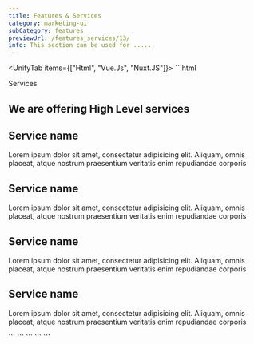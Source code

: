 ```yaml
---
title: Features & Services
category: marketing-ui
subCategory: features
previewUrl: /features_services/13/
info: This section can be used for ......
---
```


<UnifyTab items={["Html", "Vue.Js", "Nuxt.JS"]}>
  <TabItem>
    ```html
  <section py-32>
    <div class="max-w-7xl mx-auto">
      <div px="5 sm:16 md:20 lg:28" bg="gray-1 dark:gray-9" class="flex flex-col space-y-16 py8">
        <div
          class="flex flex-col justify-center text-center mx-auto md-max-w-3xl space-y-5">
          <span bg="blue-50 dark:gray8" text="xs blue-7 dark:white"
            class="rd-lg px2.5 py1 w-max mx-auto font-semibold tracking-wide">Services</span>
          <h1 text="3xl md:4xl xl:5xl blue-950 dark:white" class="font-semibold leading-tight">
            We are offering High Level services
          </h1>
        </div>
        <div class="grid gap-8 sm-grid-cols-2">
          <div bg="white dark:gray-950" class="flex flex-col p-5 xl-p-7 space-y-3">
            <span text="blue-6 dark:blue-4">
              <span i-carbon-notebook text-2xl flex></span>
            </span>
            <h2 text="xl gray-9 dark:white" class="font-semibold">Service name</h2>
            <p text="gray-7 dark:gray-3 justify" class="line-clamp-2">
              Lorem ipsum dolor sit amet, consectetur adipisicing elit. Aliquam, omnis placeat, atque nostrum
              praesentium veritatis enim repudiandae corporis
            </p>
          </div>
          <div bg="white dark:gray-950" class="flex flex-col p-5 xl-p-7 space-y-3">
            <span text="blue-6 dark:blue-4">
              <span i-carbon-notebook text-2xl flex></span>
            </span>
            <h2 text="xl gray-9 dark:white" class="font-semibold">Service name</h2>
            <p text="gray-7 dark:gray-3 justify" class="line-clamp-2">
              Lorem ipsum dolor sit amet, consectetur adipisicing elit. Aliquam, omnis placeat, atque nostrum
              praesentium veritatis enim repudiandae corporis
            </p>
          </div>
          <div bg="white dark:gray-950" class="flex flex-col p-5 xl-p-7 space-y-3">
            <span text="blue-6 dark:blue-4">
              <span i-carbon-notebook text-2xl flex></span>
            </span>
            <h2 text="xl gray-9 dark:white" class="font-semibold">Service name</h2>
            <p text="gray-7 dark:gray-3 justify" class="line-clamp-2">
              Lorem ipsum dolor sit amet, consectetur adipisicing elit. Aliquam, omnis placeat, atque nostrum
              praesentium veritatis enim repudiandae corporis
            </p>
          </div>
          <div bg="white dark:gray-950" class="flex flex-col p-5 xl-p-7 space-y-3">
            <span text="blue-6 dark:blue-4">
              <span i-carbon-notebook text-2xl flex></span>
            </span>
            <h2 text="xl gray-9 dark:white" class="font-semibold">Service name</h2>
            <p text="gray-7 dark:gray-3 justify" class="line-clamp-2">
              Lorem ipsum dolor sit amet, consectetur adipisicing elit. Aliquam, omnis placeat, atque nostrum
              praesentium veritatis enim repudiandae corporis
            </p>
          </div>
        </div>
      </div>
    </div>
  </section>
    ```
  </TabItem>

  <TabItem>
    ```
    <template>
    <section py-32>
        <div class="max-w-7xl mx-auto">
        <div px="5 sm:16 md:20 lg:28" bg="gray-1 dark:gray-9" class="flex flex-col space-y-16 py8">
            <div class="flex flex-col justify-center text-center mx-auto md-max-w-3xl space-y-5">
            <span bg="blue-50 dark:gray8" un-text="xs blue-7 dark:white"
                class="rd-lg px2.5 py1 w-max mx-auto font-semibold tracking-wide text-sm text-blue-7 dark-text-white">Services</span>
            <h1 text="3xl md:4xl xl:5xl blue-950 dark:white" class="font-semibold leading-tight">
                We are offering High Level services
            </h1>
            </div>
            <div class="grid gap-8 sm-grid-cols-2">
            <div bg="white dark:gray-950" class="flex flex-col p-5 xl-p-7 space-y-3">
                <span text="blue-6 dark:blue-4">
                <span i-carbon-notebook text-2xl flex></span>
                </span>
                <h2 text="xl gray-9 dark:white" class="font-semibold">Service name</h2>
                <p text="gray-7 dark:gray-3 justify" class="line-clamp-2">
                Lorem ipsum dolor sit amet, consectetur adipisicing elit. Aliquam, omnis placeat, atque nostrum
                praesentium veritatis enim repudiandae corporis
                </p>
            </div>
            <div bg="white dark:gray-950" class="flex flex-col p-5 xl-p-7 space-y-3">
                <span text="blue-6 dark:blue-4">
                <span i-carbon-notebook text-2xl flex></span>
                </span>
                <h2 text="xl gray-9 dark:white" class="font-semibold">Service name</h2>
                <p text="gray-7 dark:gray-3 justify" class="line-clamp-2">
                Lorem ipsum dolor sit amet, consectetur adipisicing elit. Aliquam, omnis placeat, atque nostrum
                praesentium veritatis enim repudiandae corporis
                </p>
            </div>
            <div bg="white dark:gray-950" class="flex flex-col p-5 xl-p-7 space-y-3">
                <span text="blue-6 dark:blue-4">
                <span i-carbon-notebook text-2xl flex></span>
                </span>
                <h2 text="xl gray-9 dark:white" class="font-semibold">Service name</h2>
                <p text="gray-7 dark:gray-3 justify" class="line-clamp-2">
                Lorem ipsum dolor sit amet, consectetur adipisicing elit. Aliquam, omnis placeat, atque nostrum
                praesentium veritatis enim repudiandae corporis
                </p>
            </div>
            <div bg="white dark:gray-950" class="flex flex-col p-5 xl-p-7 space-y-3">
                <span text="blue-6 dark:blue-4">
                <span i-carbon-notebook text-2xl flex></span>
                </span>
                <h2 text="xl gray-9 dark:white" class="font-semibold">Service name</h2>
                <p text="gray-7 dark:gray-3 justify" class="line-clamp-2">
                Lorem ipsum dolor sit amet, consectetur adipisicing elit. Aliquam, omnis placeat, atque nostrum
                praesentium veritatis enim repudiandae corporis
                </p>
            </div>
            </div>
        </div>
        </div>
    </section>
    </template>
    ```
  </TabItem> 

  <TabItem>
    ```
    <template>
    <section py-32>
        <div class="max-w-7xl mx-auto">
        <div px="5 sm:16 md:20 lg:28" bg="gray-1 dark:gray-9" class="flex flex-col space-y-16 py8">
            <div class="flex flex-col justify-center text-center mx-auto md-max-w-3xl space-y-5">
            <span bg="blue-50 dark:gray8" un-text="xs blue-7 dark:white"
                class="rd-lg px2.5 py1 w-max mx-auto font-semibold tracking-wide text-sm text-blue-7 dark-text-white">Services</span>
            <h1 text="3xl md:4xl xl:5xl blue-950 dark:white" class="font-semibold leading-tight">
                We are offering High Level services
            </h1>
            </div>
            <div class="grid gap-8 sm-grid-cols-2">
            <div bg="white dark:gray-950" class="flex flex-col p-5 xl-p-7 space-y-3">
                <span text="blue-6 dark:blue-4">
                <span i-carbon-notebook text-2xl flex></span>
                </span>
                <h2 text="xl gray-9 dark:white" class="font-semibold">Service name</h2>
                <p text="gray-7 dark:gray-3 justify" class="line-clamp-2">
                Lorem ipsum dolor sit amet, consectetur adipisicing elit. Aliquam, omnis placeat, atque nostrum
                praesentium veritatis enim repudiandae corporis
                </p>
            </div>
            <div bg="white dark:gray-950" class="flex flex-col p-5 xl-p-7 space-y-3">
                <span text="blue-6 dark:blue-4">
                <span i-carbon-notebook text-2xl flex></span>
                </span>
                <h2 text="xl gray-9 dark:white" class="font-semibold">Service name</h2>
                <p text="gray-7 dark:gray-3 justify" class="line-clamp-2">
                Lorem ipsum dolor sit amet, consectetur adipisicing elit. Aliquam, omnis placeat, atque nostrum
                praesentium veritatis enim repudiandae corporis
                </p>
            </div>
            <div bg="white dark:gray-950" class="flex flex-col p-5 xl-p-7 space-y-3">
                <span text="blue-6 dark:blue-4">
                <span i-carbon-notebook text-2xl flex></span>
                </span>
                <h2 text="xl gray-9 dark:white" class="font-semibold">Service name</h2>
                <p text="gray-7 dark:gray-3 justify" class="line-clamp-2">
                Lorem ipsum dolor sit amet, consectetur adipisicing elit. Aliquam, omnis placeat, atque nostrum
                praesentium veritatis enim repudiandae corporis
                </p>
            </div>
            <div bg="white dark:gray-950" class="flex flex-col p-5 xl-p-7 space-y-3">
                <span text="blue-6 dark:blue-4">
                <span i-carbon-notebook text-2xl flex></span>
                </span>
                <h2 text="xl gray-9 dark:white" class="font-semibold">Service name</h2>
                <p text="gray-7 dark:gray-3 justify" class="line-clamp-2">
                Lorem ipsum dolor sit amet, consectetur adipisicing elit. Aliquam, omnis placeat, atque nostrum
                praesentium veritatis enim repudiandae corporis
                </p>
            </div>
            </div>
        </div>
        </div>
    </section>
    </template>
    ```
  </TabItem>
</UnifyTab>